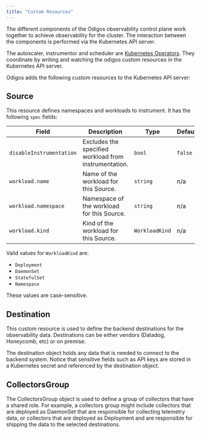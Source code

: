 ```yaml
---
title: "Custom Resources"
---
```


The different components of the Odigos observability control plane work together
to achieve observability for the cluster. The interaction between the components
is performed via the Kubernetes API server.

The autoscaler, instrumentor and scheduler are
[Kubernetes Operators](https://kubernetes.io/docs/concepts/extend-kubernetes/operator/).
They coordinate by writing and watching the odigos custom resources in the
Kubernetes API server.

Odigos adds the following custom resources to the Kubernetes API server:

## Source

This resource defines namespaces and workloads to instrument. It has the following `spec` fields:

|Field|Description|Type|Default|Required|
|----|------|-----|-----|----|
|`disableInstrumentation`|Excludes the specified workload from instrumentation.|`bool`|`false`|Optional|
|`workload.name`|Name of the workload for this Source.|`string`|n/a|Required|
|`workload.namespace`|Namespace of the workload for this Source.|`string`|n/a|Required|
|`workload.kind`|Kind of the workload for this Source.|`WorkloadKind`|n/a|Required|

Valid values for `WorkloadKind` are:

* `Deployment`
* `DaemonSet`
* `StatefulSet`
* `Namespace`

These values are case-sensitive.

## Destination

This custom resource is used to define the backend destinations for the
observability data. Destinations can be either vendors (Datadog, Honeycomb, etc)
or on premise.

The destination object holds any data that is needed to connect to the backend
system. Notice that sensitive fields such as API keys are stored in a Kubernetes
secret and referenced by the destination object.


## CollectorsGroup

The CollectorsGroup object is used to define a group of collectors that have a
shared role. For example, a collectors group might include collectors that are
deployed as DaemonSet that are responsible for collecting telemetry data, or
collectors that are deployed as Deployment and are responsible for shipping the
data to the selected destinations.
